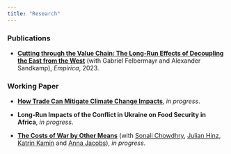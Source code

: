 ```yaml
---
title: "Research"
---
```


### **Publications**

-   [**Cutting through the Value Chain: The Long-Run Effects of Decoupling the East from the West**](https://www.ifw-kiel.de/de/publikhttps://link.springer.com/article/10.1007/s10663-022-09561-wationen/kieler-arbeitspapiere/2022/cutting-through-the-value-chain-the-long-run-effects-of-decoupling-the-east-from-the-west-17087/) (with Gabriel Felbermayr and Alexander Sandkamp), *Empirica*, 2023.

### **Working Paper**

-   [**How Trade Can Mitigate Climate Change Impacts**](https://www.hendrikmahlkow.com/assets/files/How_Trade_Can_Mitigate_Climate_Change_Impacts_presentation.pdf), *in progress*.

-   **Long-Run Impacts of the Conflict in Ukraine on Food Security in Africa**, *in progress*.

-   [**The Costs of War by Other Means**](https://www.ifw-kiel.de/publications/kiel-policy-briefs/2020/the-economic-costs-of-war-by-other-means-15301/) (with [Sonali Chowdhry](https://www.ifw-kiel.de/experts/ifw/sonali-chowdhry/), [Julian Hinz](https://julianhinz.com/), [Katrin Kamin](https://www.ifw-kiel.de/experts/ifw/katrin-kamin/) and [Anna Jacobs](https://www.ifw-kiel.de/experts/ifw/anna-jacobs/)), *in progress*.
